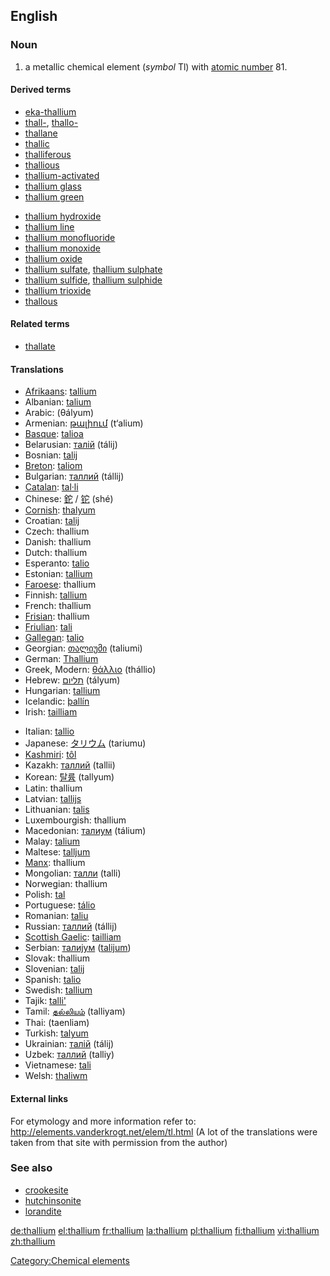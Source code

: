 {{see|Thallium}}

==English==
{{elements|Tl|mercury|Hg|lead|Pb}}
=== Noun ===
{{en-noun-unc}}
{{wikipedia}}

# a metallic chemical element (''symbol'' Tl) with [[atomic number]] 81.

====Derived terms====
{{top2}}
*[[eka-thallium]]
*[[thall-]], [[thallo-]]
*[[thallane]]
*[[thallic]]
*[[thalliferous]]
*[[thallious]]
*[[thallium-activated]]
*[[thallium glass]]
*[[thallium green]]
{{mid2}}
*[[thallium hydroxide]]
*[[thallium line]]
*[[thallium monofluoride]]
*[[thallium monoxide]]
*[[thallium oxide]]
*[[thallium sulfate]], [[thallium sulphate]]
*[[thallium sulfide]], [[thallium sulphide]]
*[[thallium trioxide]]
*[[thallous]]
{{bottom}}

====Related terms====
*[[thallate]]

==== Translations ====
{{top}}
*[[Afrikaans]]: [[tallium]]
*Albanian: [[talium]]
*Arabic: {{ARchar|[[ثاليوم]]}} (θályum) {{m}}
*Armenian: [[թալիում]] (t‘alium)
*[[Basque]]: [[talioa]]
*Belarusian: [[талiй]] (tálij) {{m}}
*Bosnian: [[talij]]
*[[Breton]]: [[taliom]]
*Bulgarian: [[таллий]] (tállij) {{m}}
*[[Catalan]]: [[tal·li]]
*Chinese: [[鉈]] / [[铊]] (shé)
*[[Cornish]]: [[thalyum]]
*Croatian: [[talij]]
*Czech: thallium
*Danish: thallium
*Dutch: thallium {{n}}
*Esperanto: [[talio]]
*Estonian: [[tallium]]
*[[Faroese]]: thallium
*Finnish: [[tallium]]
*French: thallium {{m}}
*[[Frisian]]: thallium
*[[Friulian]]: [[tali]]
*[[Gallegan]]: [[talio]]
*Georgian: [[თალიუმი]] (taliumi)
*German: [[Thallium]] {{n}}
*Greek, Modern: [[θάλλιο]] (thállio) {{n}}
*Hebrew: [[תליום]] (tályum)
*Hungarian: [[tallium]]
*Icelandic: [[þallín]]
*Irish: [[tailliam]]
{{mid}}
*Italian: [[tallio]] {{m}}
*Japanese: [[タリウム]] (tariumu)
*[[Kashmiri]]: [[tôl]]
*Kazakh: [[таллий]] (tallii)
*Korean: [[탈륨]] (tallyum)
*Latin: thallium
*Latvian: [[tallijs]]
*Lithuanian: [[talis]]
*Luxembourgish: thallium
*Macedonian: [[талиум]] (tálium)
*Malay: [[talium]]
*Maltese: [[talljum]]
*[[Manx]]: thallium
*Mongolian: [[талли]] (talli)
*Norwegian: thallium
*Polish: [[tal#Polish|tal]] {{m}}
*Portuguese: [[tálio]] {{m}}
*Romanian: [[taliu]] {{n}}
*Russian: [[таллий]] (tállij) {{m}}
*[[Scottish Gaelic]]: [[tailliam]]
*Serbian: [[талиjум]] ([[talijum]]) {{m}}
*Slovak: thallium
*Slovenian: [[talij]]
*Spanish: [[talio]] {{m}}
*Swedish: [[tallium]]
*Tajik: [[talli']]
*Tamil: [[தல்லியம்]] (talliyam)
*Thai: {{THchar|[[แทลเลียม]]}} (taenliam)
*Turkish: [[talyum]]
*Ukrainian: [[талiй]] (tálij) {{m}}
*Uzbek: [[таллий]] (talliy)
*Vietnamese: [[tali#Vietnamese|tali]]
*Welsh: [[thaliwm]]
{{bottom}}

====External links====
For etymology and more information refer to:
http://elements.vanderkrogt.net/elem/tl.html
(A lot of the translations were taken from that site with permission from the author)

===See also===
*[[crookesite]]
*[[hutchinsonite]]
*[[lorandite]]

[[Category:Chemical elements]]

[[de:thallium]]
[[el:thallium]]
[[fr:thallium]]
[[la:thallium]]
[[pl:thallium]]
[[fi:thallium]]
[[vi:thallium]]
[[zh:thallium]]
